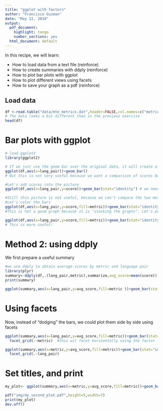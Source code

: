 ```yaml
---
title: "ggplot with factors"
author: "Francisco Guzman"
date: "May 12, 2016"
output:
  pdf_document:
    highlight: tango
    number_sections: yes
  html_document: default
---
```


In this recipe, we will learn:

  - How to load data from a text file (reinforce)
  - How to create summaries with ddply (reinforce)
  - How to plot bar plots with ggplot
  - How to plot different views using facets
  - How to save your graph as a pdf (reinforce)

## Load data
```r

df <-read.table("data/mte_metrics.dat",header=FALSE,col.names=c("metric","lang_pair","testset","system","score") )
# The data looks a bit different than in the previous exercise
head(df)
```


# Bar plots with ggplot
```r
# load ggplot2
library(ggplot2)

# If we just use the geom bar over the original data, it will create a frequency distribution (histogram) by the variable of interest (lang pair)
ggplot(df,aes(x=lang_pair))+geom_bar()
# But this is not very useful because we want a comparison of scores between BLEU and DR_LEX

#Let's add scores into the picture
ggplot(df,aes(x=lang_pair,y=score))+geom_bar(stat="identity") # we need to tell ggplot that we want to use the value of y "as_is" to determine the height of the bars.

#Still this picture is not useful, because we can't compare the two metrics
#Let's color the bars
ggplot(df,aes(x=lang_pair,y=score,fill=metric))+geom_bar(stat="identity")
#This is not a good graph because it is "stacking the graphs". Let's put them side by side

ggplot(df,aes(x=lang_pair,y=score,fill=metric))+geom_bar(stat="identity", position="dodge")
# This is more useful!

```
# Method 2: using ddply
We first prepare a useful summary
```r
#we use ddply to obtain average scores by metric and language pair
library(plyr)
summary<-ddply(df,.(lang_pair,metric),summarize,avg_score=mean(score))
print(summary)
```

```r

ggplot(summary,aes(x=lang_pair,y=avg_score,fill=metric ))+geom_bar(stat="identity",position="dodge")

```

# Using facets

Now, instead of "dodging" the bars, we could plot them side by side using facets

```r
ggplot(summary,aes(x=lang_pair,y=avg_score,fill=metric))+geom_bar(stat="identity")+
  facet_grid(.~metric)  #this wil facet horizontally using the factor  metric
```

```r
ggplot(summary,aes(x=metric,y=avg_score,fill=metric))+geom_bar(stat="identity")+
  facet_grid(.~lang_pair) 
```

# Set titles, and print

```r

my_plot<- ggplot(summary,aes(x=metric,y=avg_score,fill=metric))+geom_bar(stat="identity",width=0.9)+  facet_grid(.~ lang_pair) + ggtitle("Comparison of average system scores of two MTE metrics") + xlab("MTE metrics")+ ylab("Average scores over systems") +scale_fill_manual(values = c("BLEU"="blue","DR_LEX"="green"))

pdf("img/my_second_plot.pdf",height=5,width=7)
print(my_plot)
dev.off()
```

